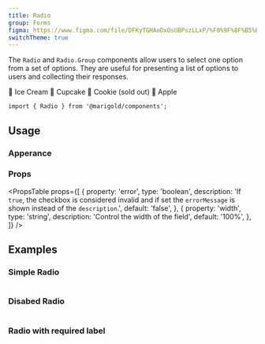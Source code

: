 ```yaml
---
title: Radio
group: Forms
figma: https://www.figma.com/file/DFKyTGHAoDxOsUBPszLLxP/%F0%9F%8F%B5%EF%B8%8FMarigold?node-id=467%3A332
switchTheme: true
---
```


The `Radio` and `Radio.Group` components allow users to select one option from a set of options. They are useful for presenting a list of options to users and collecting their responses.

<Preview>
  <Radio.Group label="Choose desert" defaultValue="apple">
    <Radio value="ice cream">🍨 Ice Cream</Radio>
    <Radio value="cupcake">🧁 Cupcake</Radio>
    <Radio value="cookie" disabled>
      🍪 Cookie (sold out)
    </Radio>
    <Radio value="apple">🍎 Apple</Radio>
  </Radio.Group>
</Preview>

```tsx onlyCode
import { Radio } from '@marigold/components';
```

## Usage

### Apperance

<ApperanceTable component={title} />

### Props

<PropsTable
  props={[
    {
      property: 'error',
      type: 'boolean',
      description:
        'If `true`, the checkbox is considered invalid and if set the `errorMessage` is shown instead of the `description`.',
      default: 'false',
    },
    {
      property: 'width',
      type: 'string',
      description: 'Control the width of the field',
      default: '100%',
    },
  ]}
/>

## Examples

### Simple Radio

```tsx preview file=components/Radio/radio.demo.tsx

```

### Disabed Radio

```tsx preview file=components/Radio/radio-disabled.demo.tsx

```

### Radio with required label

```tsx preview file=components/Radio/radio-required.demo.tsx

```
